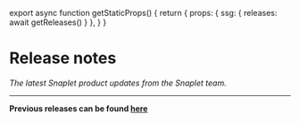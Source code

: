 
export async function getStaticProps() {
  return {
    props: {
      ssg: {
        releases: await getReleases()
      }
    },
  }
}

# Release notes

*The latest Snaplet product updates from the Snaplet team.*

<ReleaseNotes />

---

**Previous releases can be found [here](/seed/release-notes-archive)**